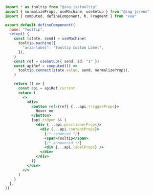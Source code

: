 ```jsx {10,28-34}
import * as tooltip from "@zag-js/tooltip"
import { normalizeProps, useMachine, useSetup } from "@zag-js/vue"
import { computed, defineComponent, h, Fragment } from "vue"

export default defineComponent({
  name: "Tooltip",
  setup() {
    const [state, send] = useMachine(
      tooltip.machine({
        "aria-label": "Tooltip Custom Label",
      }),
    )
    const ref = useSetup({ send, id: "1" })
    const apiRef = computed(() =>
      tooltip.connect(state.value, send, normalizeProps),
    )

    return () => {
      const api = apiRef.current
      return (
        <>
          <div>
            <button ref={ref} {...api.triggerProps}>
              Hover me
            </button>
            {api.isOpen && (
              <div {...api.positionerProps}>
                <div {...api.contentProps}>
                  {/* rendered */}
                  <span>Tooltip</span>
                  {/* announced */}
                  <div {...api.labelProps} />
                </div>
              </div>
            )}
          </div>
        </>
      )
    }
  },
})
```

